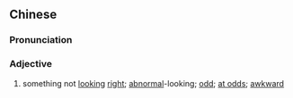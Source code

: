 {{also|不对劲}}
==Chinese==
{{zh-forms|s=不对劲|type=12}}

===Pronunciation===
{{zh-pron
|m=不duìjìn,er=y
|c=bat1 deoi3 ging6,bat1 deoi3 ging3
|cat=a
}}

===Adjective===
{{zh-adj}}

# something not [[looking]] [[right]]; [[abnormal]]-looking; [[odd]]; [[at odds]]; [[awkward]]